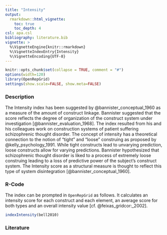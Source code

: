 ```yaml
---
title: "Intensity"
output: 
  rmarkdown::html_vignette:
    toc: true
    toc_depth: 4
csl: apa.csl
bibliography: literature.bib
vignette: >
  %\VignetteEngine{knitr::rmarkdown}
  %\VignetteIndexEntry{Intensity}
  %\VignetteEncoding{UTF-8}
---
```


```r
knitr::opts_chunk$set(collapse = TRUE, comment = "#")
options(width=120)
library(OpenRepGrid)
settings(show.scale=FALSE, show.meta=FALSE)
```


### Description

The Intensity index has been suggested by @bannister_conceptual_1960 as a measure of the amount of construct linkage. Bannister suggested that the score reflects the degree of organization of the construct system under investigation [@bannister_evaluation_1968]. The index resulted from his and his colleagues work on construction systems of patient suffering schizophrenic thought disorder. The concept of intensity has a theoretical connection to the notion of "tight" and "loose" construing as proposed by @kelly_psychology_1991. While tight constructs lead to unvarying prediction, loose constructs allow for varying predictions. Bannister hypothesized that schizophrenic thought disorder is liked to a process of extremely loose construing leading to a loss of predictive power of the subject’s construct system. The Intensity score as a structural measure is thought to reflect this type of system disintegration [@bannister_conceptual_1960].


### R-Code

The index can be prompted in `OpenRepGrid` as follows. It calculates an intensity score for each construct and each element, an average score for both types and an overall intensity value [cf. @feixas_gridcor:_2002].

```r
indexIntensity(bell2010)
```


### Literature 

<!-- OLD LITERATURE
Bannister, D. (1960). Conceptual structure in thought-disordered schizophrenics. The Journal of mental science, 106, 1230-49.
Bannister, D., & Mair, J. M. M. (1968). The evaluation of personal constructs. London: Academic Press.
Feixas, G., & Cornejo, J. M. (2002). GRIDCOR: Correspondence Analysis for Grid Data (version 4.0). Barcelona: Centro de Terapia Cognitiva. Retrieved from www.terapiacognitiva.net/record.
Kelly, G. A. (1991). The Psychology of Personal Constructs. Volume One: Theory and Personality. Routledge.
-->

